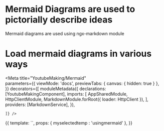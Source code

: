 
# Mermaid Diagrams are used to pictorially describe ideas

Mermaid diagrams are used using ngx-markdown module

# Load mermaid diagrams in various ways

<Meta title="YoutubeMaking/Mermaid"   
  parameters={{
      viewMode: 'docs',
      previewTabs: { 
        canvas: { hidden: true } 
      },
  }}
  decorators={[
moduleMetadata({
  declarations: [YoutubeMakingComponent],
      imports: [
        AppSharedModule,
        HttpClientModule,
        MarkdownModule.forRoot({ loader: HttpClient }),
      ],
      providers: [MarkdownService],
    }),
    
    ]} />


<Story name="Mermaid">
  {{
    template: `<app-youtube-making [myselectedtemp]= "myselectedtemp"></app-youtube-making>`,
    props: {
    myselectedtemp : 'usingmermaid'
    },
  }}
</Story>